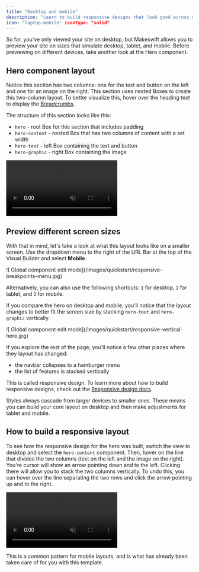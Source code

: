 ```yaml
---
title: "Desktop and mobile"
description: "Learn to build responsive designs that look good across desktop and mobile devices."
icon: "laptop-mobile" iconType: "solid"
---
```


So far, you've only viewed your site on desktop, but Makeswift allows you to preview your site on sizes that simulate desktop, tablet, and mobile. Before previewing on different devices, take another look at the Hero component.

## Hero component layout

Notice this section has two columns: one for the text and button on the left and one for an image on the right. This section uses nested Boxes to create this two-column layout. To better visualize this, hover over the heading text to display the [Breadcrumbs](/product/layouts#breadcrumbs).

The structure of this section looks like this:

- `hero` - root Box for this section that includes padding
- `hero-content` - nested Box that has two columns of content with a set width
- `hero-text` - left Box containing the text and button
- `hero-graphic` - right Box containing the image

<Frame>
  <video
    autoPlay
    muted
    loop
    playsInline
    title="Components and properties"
    className="w-full aspect-video"
    src="/images/quickstart/breadcrumbs.mp4"
  ></video>
</Frame>

## Preview different screen sizes

With that in mind, let's take a look at what this layout looks like on a smaller screen. Use the dropdown menu to the right of the URL Bar at the top of the Visual Builder and select **Mobile**.

<Frame>
  ![ Global component edit
  mode](/images/quickstart/responsive-breakpoints-menu.jpg)
</Frame>

Alternatively, you can also use the following shortcuts: `1` for desktop, `2` for tablet, and `3` for mobile.

If you compare the hero on desktop and mobile, you'll notice that the layout changes to better fit the screen size by stacking `hero-text` and `hero-graphic` vertically.

<Frame>
  ![ Global component edit
  mode](/images/quickstart/responsive-vertical-hero.jpg)
</Frame>

If you explore the rest of the page, you'll notice a few other places where they layout has changed:

- the navbar collapses to a hamburger menu
- the list of features is stacked vertically

This is called responsive design. To learn more about how to build responsive designs, check out the [Responsive design docs](/product/responsive-design).

Styles always cascade from larger devices to smaller ones. These means you can build your core layout on desktop and then make adjustments for tablet and mobile.

## How to build a responsive layout

To see how the responsive design for the hero was built, switch the view to desktop and select the `hero-content` component. Then, hover on the line that divides the two columns (text on the left and the image on the right). You're cursor will show an arrow pointing down and to the left. Clicking there will allow you to stack the two columns vertically. To undo this, you can hover over the line separating the two rows and click the arrow pointing up and to the right.

<Frame>
  <video
    autoPlay
    muted
    loop
    playsInline
    title="Components and properties"
    className="w-full aspect-video"
    src="/images/quickstart/responsive-design-stacked-layout.mp4"
  ></video>
</Frame>

This is a common pattern for mobile layouts, and is what has already been taken care of for you with this template.
